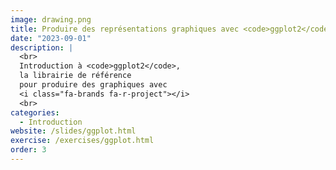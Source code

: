 ```yaml
---
image: drawing.png
title: Produire des représentations graphiques avec <code>ggplot2</code>
date: "2023-09-01"
description: |
  <br>
  Introduction à <code>ggplot2</code>,
  la librairie de référence 
  pour produire des graphiques avec
  <i class="fa-brands fa-r-project"></i>
  <br>
categories:
  - Introduction
website: /slides/ggplot.html
exercise: /exercises/ggplot.html
order: 3
---
```



